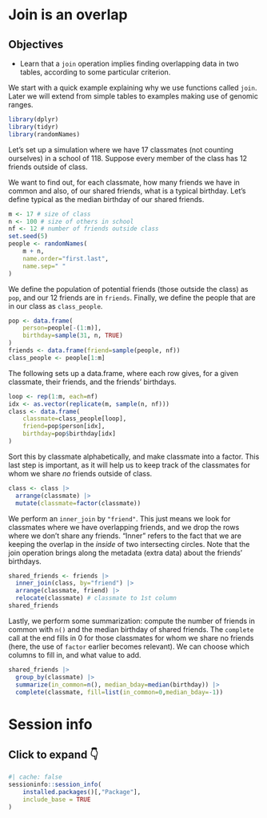 # Join is an overlap

::: {.callout-note icon='true'}
## Objectives

- Learn that a `join` operation implies finding overlapping
data in two tables, according to some particular criterion.

:::

We start with a quick example explaining why we use functions called
`join`. Later we will extend from simple tables to examples making use
of genomic ranges.

```r
library(dplyr)
library(tidyr)
library(randomNames)
```

Let's set up a simulation where we have 17 classmates (not counting
ourselves) in a school of 118. Suppose every member of the class has
12 friends outside of class. 

We want to find out, for each classmate, how many friends we have in
common and also, of our shared friends, what is a typical birthday.
Let's define typical as the median birthday of our shared friends.

```r
m <- 17 # size of class
n <- 100 # size of others in school
nf <- 12 # number of friends outside class
set.seed(5)
people <- randomNames(
    m + n,
    name.order="first.last",
    name.sep=" "
)
```

We define the population of potential friends (those outside the
class) as `pop`, and our 12 friends are in `friends`. Finally, we
define the people that are in our class as `class_people`.

```r
pop <- data.frame(
    person=people[-(1:m)],
    birthday=sample(31, n, TRUE)
)
friends <- data.frame(friend=sample(people, nf))
class_people <- people[1:m]
```

The following sets up a data.frame, where each row gives, for a given
classmate, their friends, and the friends' birthdays.

```r
loop <- rep(1:m, each=nf)
idx <- as.vector(replicate(m, sample(n, nf)))
class <- data.frame(
    classmate=class_people[loop],
    friend=pop$person[idx],
    birthday=pop$birthday[idx]
)
```

Sort this by classmate alphabetically, and make classmate into a
factor. This last step is important, as it will help us to keep track
of the classmates for whom we share _no_ friends outside of class.

```r
class <- class |> 
  arrange(classmate) |> 
  mutate(classmate=factor(classmate))
```

We perform an `inner_join` by `"friend"`. This just means we look for
classmates where we have overlapping friends, and we drop the rows
where we don't share any friends. "Inner" refers to the fact that we
are keeping the overlap in the _inside_ of two intersecting circles.
Note that the join operation brings along the metadata (extra data)
about the friends' birthdays.

```r
shared_friends <- friends |> 
  inner_join(class, by="friend") |> 
  arrange(classmate, friend) |> 
  relocate(classmate) # classmate to 1st column
shared_friends
```

Lastly, we perform some summarization: compute the number of friends
in common with `n()` and the median birthday of shared friends. The
`complete` call at the end fills in 0 for those classmates for
whom we share no friends (here, the use of `factor` earlier becomes
relevant). We can choose which columns to fill in, and what value to 
add.

```r
shared_friends |> 
  group_by(classmate) |> 
  summarize(in_common=n(), median_bday=median(birthday)) |> 
  complete(classmate, fill=list(in_common=0,median_bday=-1))
```

# Session info {-}

::: {.callout-note collapse="true"}

## Click to expand 👇

```r
#| cache: false
sessioninfo::session_info(
    installed.packages()[,"Package"], 
    include_base = TRUE
)
```

:::
